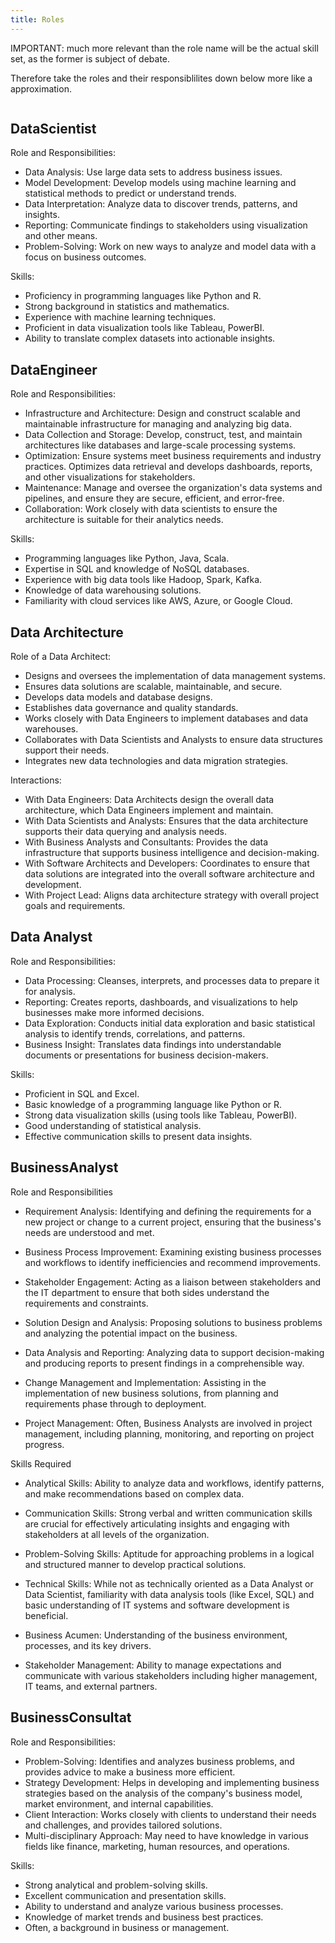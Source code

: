 ```yaml
---
title: Roles
---
```



IMPORTANT: much more relevant than the role name will be the actual skill set, as the former is subject of debate.

Therefore take the roles and their responsiblilites down below more like a approximation.

<img alt="" src={rolesDiagram} />

## DataScientist

Role and Responsibilities:

  - Data Analysis: Use large data sets to address business issues.
  - Model Development: Develop models using machine learning and statistical methods to predict or understand trends.
  - Data Interpretation: Analyze data to discover trends, patterns, and insights.
  - Reporting: Communicate findings to stakeholders using visualization and other means.
  - Problem-Solving: Work on new ways to analyze and model data with a focus on business outcomes.

Skills:
  - Proficiency in programming languages like Python and R.
  - Strong background in statistics and mathematics.
  - Experience with machine learning techniques.
  - Proficient in data visualization tools like Tableau, PowerBI.
  - Ability to translate complex datasets into actionable insights.

## DataEngineer

Role and Responsibilities:

  - Infrastructure and Architecture: Design and construct scalable and maintainable infrastructure for managing and analyzing big data.
  - Data Collection and Storage: Develop, construct, test, and maintain architectures like databases and large-scale processing systems.
  - Optimization: Ensure systems meet business requirements and industry practices. Optimizes data retrieval and develops dashboards, reports, and other visualizations for stakeholders.
  - Maintenance: Manage and oversee the organization's data systems and pipelines, and ensure they are secure, efficient, and error-free.
  - Collaboration: Work closely with data scientists to ensure the architecture is suitable for their analytics needs.

Skills:
  - Programming languages like Python, Java, Scala.
  - Expertise in SQL and knowledge of NoSQL databases.
  - Experience with big data tools like Hadoop, Spark, Kafka.
  - Knowledge of data warehousing solutions.
  - Familiarity with cloud services like AWS, Azure, or Google Cloud.
## Data Architecture

Role of a Data Architect:
  - Designs and oversees the implementation of data management systems.
  - Ensures data solutions are scalable, maintainable, and secure.
  - Develops data models and database designs.
  - Establishes data governance and quality standards.
  - Works closely with Data Engineers to implement databases and data warehouses.
  - Collaborates with Data Scientists and Analysts to ensure data structures support their needs.
  - Integrates new data technologies and data migration strategies.

Interactions:
  - With Data Engineers: Data Architects design the overall data architecture, which Data Engineers implement and maintain.
  - With Data Scientists and Analysts: Ensures that the data architecture supports their data querying and analysis needs.
  - With Business Analysts and Consultants: Provides the data infrastructure that supports business intelligence and decision-making.
  - With Software Architects and Developers: Coordinates to ensure that data solutions are integrated into the overall software architecture and development.
  - With Project Lead: Aligns data architecture strategy with overall project goals and requirements.


## Data Analyst

Role and Responsibilities:
  - Data Processing: Cleanses, interprets, and processes data to prepare it for analysis.
  - Reporting: Creates reports, dashboards, and visualizations to help businesses make more informed decisions.
  - Data Exploration: Conducts initial data exploration and basic statistical analysis to identify trends, correlations, and patterns.
  - Business Insight: Translates data findings into understandable documents or presentations for business decision-makers.

Skills:
  - Proficient in SQL and Excel.
  - Basic knowledge of a programming language like Python or R.
  - Strong data visualization skills (using tools like Tableau, PowerBI).
  - Good understanding of statistical analysis.
  - Effective communication skills to present data insights.

## BusinessAnalyst

Role and Responsibilities

  - Requirement Analysis: Identifying and defining the requirements for a new project or change to a current project, ensuring that the business's needs are understood and met.

  - Business Process Improvement: Examining existing business processes and workflows to identify inefficiencies and recommend improvements.

  - Stakeholder Engagement: Acting as a liaison between stakeholders and the IT department to ensure that both sides understand the requirements and constraints.

  - Solution Design and Analysis: Proposing solutions to business problems and analyzing the potential impact on the business.

  - Data Analysis and Reporting: Analyzing data to support decision-making and producing reports to present findings in a comprehensible way.

  - Change Management and Implementation: Assisting in the implementation of new business solutions, from planning and requirements phase through to deployment.

  - Project Management: Often, Business Analysts are involved in project management, including planning, monitoring, and reporting on project progress.

Skills Required

  - Analytical Skills: Ability to analyze data and workflows, identify patterns, and make recommendations based on complex data.

  - Communication Skills: Strong verbal and written communication skills are crucial for effectively articulating insights and engaging with stakeholders at all levels of the organization.

  - Problem-Solving Skills: Aptitude for approaching problems in a logical and structured manner to develop practical solutions.

  - Technical Skills: While not as technically oriented as a Data Analyst or Data Scientist, familiarity with data analysis tools (like Excel, SQL) and basic understanding of IT systems and software development is beneficial.

  - Business Acumen: Understanding of the business environment, processes, and its key drivers.

  - Stakeholder Management: Ability to manage expectations and communicate with various stakeholders including higher management, IT teams, and external partners.


## BusinessConsultat

Role and Responsibilities:

  - Problem-Solving: Identifies and analyzes business problems, and provides advice to make a business more efficient.
  - Strategy Development: Helps in developing and implementing business strategies based on the analysis of the company's business model, market environment, and internal capabilities.
  - Client Interaction: Works closely with clients to understand their needs and challenges, and provides tailored solutions.
  - Multi-disciplinary Approach: May need to have knowledge in various fields like finance, marketing, human resources, and operations.

Skills:

  - Strong analytical and problem-solving skills.
  - Excellent communication and presentation skills.
  - Ability to understand and analyze various business processes.
  - Knowledge of market trends and business best practices.
  - Often, a background in business or management.